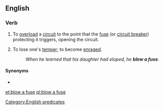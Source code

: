 ==English==

===Verb===
{{en-verb|blows a fuse|blowing a fuse|blew a fuse|blown a fuse}}

# To [[overload]] a [[circuit]] to the point that the [[fuse]] (or [[circuit breaker]]) protecting it triggers, opening the circuit.
# {{lb|en|informal}} To lose one's [[temper]]; to become [[enraged]].
#: ''When he learned that his daughter had eloped, he '''blew a fuse'''.''

====Synonyms====
* {{l|en|blow a gasket}}

[[Category:English predicates]]

[[et:blow a fuse]]
[[pl:blow a fuse]]